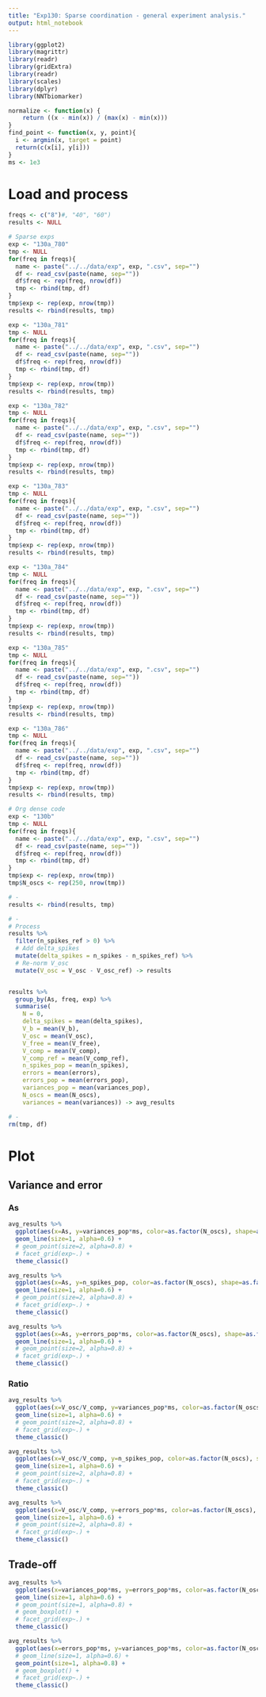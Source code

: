 ```yaml
---
title: "Exp130: Sparse coordination - general experiment analysis."
output: html_notebook
---
```


```r
library(ggplot2)
library(magrittr)
library(readr)
library(gridExtra)
library(readr)
library(scales)
library(dplyr)
library(NNTbiomarker)

normalize <- function(x) {
    return ((x - min(x)) / (max(x) - min(x)))
}
find_point <- function(x, y, point){
  i <- argmin(x, target = point)
  return(c(x[i], y[i]))
}
ms <- 1e3
```


# Load and process

```r
freqs <- c("8")#, "40", "60")
results <- NULL

# Sparse exps
exp <- "130a_780"
tmp <- NULL
for(freq in freqs){
  name <- paste("../../data/exp", exp, ".csv", sep="")
  df <- read_csv(paste(name, sep=""))
  df$freq <- rep(freq, nrow(df))
  tmp <- rbind(tmp, df)
}
tmp$exp <- rep(exp, nrow(tmp))
results <- rbind(results, tmp)

exp <- "130a_781"
tmp <- NULL
for(freq in freqs){
  name <- paste("../../data/exp", exp, ".csv", sep="")
  df <- read_csv(paste(name, sep=""))
  df$freq <- rep(freq, nrow(df))
  tmp <- rbind(tmp, df)
}
tmp$exp <- rep(exp, nrow(tmp))
results <- rbind(results, tmp)

exp <- "130a_782"
tmp <- NULL
for(freq in freqs){
  name <- paste("../../data/exp", exp, ".csv", sep="")
  df <- read_csv(paste(name, sep=""))
  df$freq <- rep(freq, nrow(df))
  tmp <- rbind(tmp, df)
}
tmp$exp <- rep(exp, nrow(tmp))
results <- rbind(results, tmp)

exp <- "130a_783"
tmp <- NULL
for(freq in freqs){
  name <- paste("../../data/exp", exp, ".csv", sep="")
  df <- read_csv(paste(name, sep=""))
  df$freq <- rep(freq, nrow(df))
  tmp <- rbind(tmp, df)
}
tmp$exp <- rep(exp, nrow(tmp))
results <- rbind(results, tmp)

exp <- "130a_784"
tmp <- NULL
for(freq in freqs){
  name <- paste("../../data/exp", exp, ".csv", sep="")
  df <- read_csv(paste(name, sep=""))
  df$freq <- rep(freq, nrow(df))
  tmp <- rbind(tmp, df)
}
tmp$exp <- rep(exp, nrow(tmp))
results <- rbind(results, tmp)

exp <- "130a_785"
tmp <- NULL
for(freq in freqs){
  name <- paste("../../data/exp", exp, ".csv", sep="")
  df <- read_csv(paste(name, sep=""))
  df$freq <- rep(freq, nrow(df))
  tmp <- rbind(tmp, df)
}
tmp$exp <- rep(exp, nrow(tmp))
results <- rbind(results, tmp)

exp <- "130a_786"
tmp <- NULL
for(freq in freqs){
  name <- paste("../../data/exp", exp, ".csv", sep="")
  df <- read_csv(paste(name, sep=""))
  df$freq <- rep(freq, nrow(df))
  tmp <- rbind(tmp, df)
}
tmp$exp <- rep(exp, nrow(tmp))
results <- rbind(results, tmp)

# Org dense code
exp <- "130b"
tmp <- NULL
for(freq in freqs){
  name <- paste("../../data/exp", exp, ".csv", sep="")
  df <- read_csv(paste(name, sep=""))
  df$freq <- rep(freq, nrow(df))
  tmp <- rbind(tmp, df)
}
tmp$exp <- rep(exp, nrow(tmp))
tmp$N_oscs <- rep(250, nrow(tmp))

# -
results <- rbind(results, tmp)

# -
# Process
results %>% 
  filter(n_spikes_ref > 0) %>% 
  # Add delta_spikes
  mutate(delta_spikes = n_spikes - n_spikes_ref) %>% 
  # Re-norm V_osc
  mutate(V_osc = V_osc - V_osc_ref) -> results


results %>% 
  group_by(As, freq, exp) %>% 
  summarise(
    N = 0,
    delta_spikes = mean(delta_spikes), 
    V_b = mean(V_b), 
    V_osc = mean(V_osc), 
    V_free = mean(V_free), 
    V_comp = mean(V_comp), 
    V_comp_ref = mean(V_comp_ref), 
    n_spikes_pop = mean(n_spikes), 
    errors = mean(errors), 
    errors_pop = mean(errors_pop), 
    variances_pop = mean(variances_pop),
    N_oscs = mean(N_oscs),
    variances = mean(variances)) -> avg_results

# -
rm(tmp, df)
```

# Plot
## Variance and error
### As
```r
avg_results %>% 
  ggplot(aes(x=As, y=variances_pop*ms, color=as.factor(N_oscs), shape=as.factor(N_oscs))) +
  geom_line(size=1, alpha=0.6) +
  # geom_point(size=2, alpha=0.8) +
  # facet_grid(exp~.) +
  theme_classic()
```

```r
avg_results %>% 
  ggplot(aes(x=As, y=n_spikes_pop, color=as.factor(N_oscs), shape=as.factor(N_oscs))) +
  geom_line(size=1, alpha=0.6) +
  # geom_point(size=2, alpha=0.8) +
  # facet_grid(exp~.) +
  theme_classic()
```

```r
avg_results %>% 
  ggplot(aes(x=As, y=errors_pop*ms, color=as.factor(N_oscs), shape=as.factor(N_oscs))) +
  geom_line(size=1, alpha=0.6) +
  # geom_point(size=2, alpha=0.8) +
  # facet_grid(exp~.) +
  theme_classic()
```

### Ratio

```r
avg_results %>% 
  ggplot(aes(x=V_osc/V_comp, y=variances_pop*ms, color=as.factor(N_oscs), shape=as.factor(N_oscs))) +
  geom_line(size=1, alpha=0.6) +
  # geom_point(size=2, alpha=0.8) +
  # facet_grid(exp~.) +
  theme_classic()
```

```r
avg_results %>% 
  ggplot(aes(x=V_osc/V_comp, y=n_spikes_pop, color=as.factor(N_oscs), shape=as.factor(N_oscs))) +
  geom_line(size=1, alpha=0.6) +
  # geom_point(size=2, alpha=0.8) +
  # facet_grid(exp~.) +
  theme_classic()
```

```r
avg_results %>% 
  ggplot(aes(x=V_osc/V_comp, y=errors_pop*ms, color=as.factor(N_oscs), shape=as.factor(N_oscs))) +
  geom_line(size=1, alpha=0.6) +
  # geom_point(size=2, alpha=0.8) +
  # facet_grid(exp~.) +
  theme_classic()
```

## Trade-off
```r
avg_results %>% 
  ggplot(aes(x=variances_pop*ms, y=errors_pop*ms, color=as.factor(N_oscs), shape=as.factor(N_oscs))) +
  geom_line(size=1, alpha=0.6) +
  # geom_point(size=1, alpha=0.8) +
  # geom_boxplot() +
  # facet_grid(exp~.) +
  theme_classic()
```

```r
avg_results %>% 
  ggplot(aes(x=errors_pop*ms, y=variances_pop*ms, color=as.factor(N_oscs))) +
  # geom_line(size=1, alpha=0.6) +
  geom_point(size=1, alpha=0.8) +
  # geom_boxplot() +
  # facet_grid(exp~.) +
  theme_classic()
```
